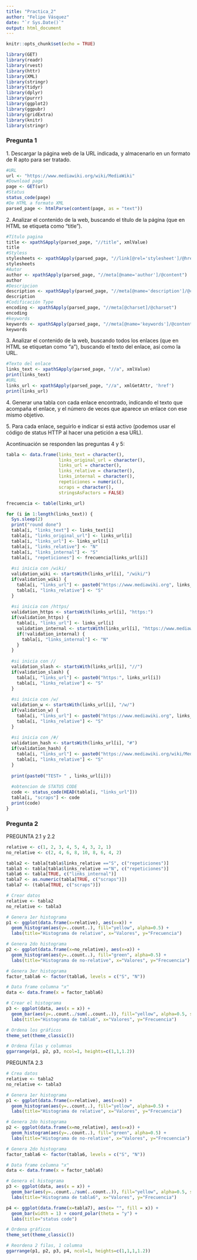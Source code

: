```yaml
---
title: "Practica_2"
author: "Felipe Vásquez"
date: "`r Sys.Date()`"
output: html_document
---
```


```r
knitr::opts_chunk$set(echo = TRUE)
```

```r
library(GET)
library(readr)
library(rvest)
library(httr)
library(XML)
library(stringr)
library(tidyr)
library(dplyr) 
library(purrr)
library(ggplot2)
library(ggpubr)
library(gridExtra)
library(knitr)
library(stringr)
```

### Pregunta 1

1\. Descargar la página web de la URL indicada, y almacenarlo en un formato de R apto para ser tratado.

```r
#URL
url <- "https://www.mediawiki.org/wiki/MediaWiki"
#Download page
page <- GET(url)
#Status
status_code(page)
#De HTML a formato XML
parsed_page <- htmlParse(content(page, as = "text"))
```

2\. Analizar el contenido de la web, buscando el título de la página (que en HTML se etiqueta como "title").

```r
#Título pagina
title <- xpathSApply(parsed_page, "//title", xmlValue)
title
#Styless
stylesheets <- xpathSApply(parsed_page, "//link[@rel='stylesheet']/@href")
stylesheets
#Autor
author <- xpathSApply(parsed_page, "//meta[@name='author']/@content")
author
#Descripcion
description <- xpathSApply(parsed_page, "//meta[@name='description']/@content")
description
#Codificación Type
encoding <- xpathSApply(parsed_page, "//meta[@charset]/@charset")
encoding
#keywords
keywords <- xpathSApply(parsed_page, "//meta[@name='keywords']/@content")
keywords
```

3\. Analizar el contenido de la web, buscando todos los enlaces (que en HTML se etiquetan como "a"), buscando el texto del enlace, así como la URL.

```r
#Texto del enlace
links_text <- xpathSApply(parsed_page, "//a", xmlValue)
print(links_text)
#URL
links_url <- xpathSApply(parsed_page, "//a", xmlGetAttr, 'href')
print(links_url)
```

4\. Generar una tabla con cada enlace encontrado, indicando el texto que acompaña el enlace, y el número de veces que aparece un enlace con ese mismo objetivo.

5\. Para cada enlace, seguirlo e indicar si está activo (podemos usar el código de status HTTP al hacer una petición a esa URL).

Acontinuación se responden las preguntas 4 y 5:

```r
tabla <- data.frame(links_text = character(),
                    links_original_url = character(),
                    links_url = character(),
                    links_relative = character(),
                    links_internal = character(),
                    repeticiones = numeric(),
                    scraps = character(),
                    stringsAsFactors = FALSE)

frecuencia <- table(links_url)

for (i in 1:length(links_text)) {
  Sys.sleep(2)
  print("round done")
  tabla[i, "links_text"] <- links_text[i]
  tabla[i, "links_original_url"] <- links_url[i]
  tabla[i, "links_url"] <- links_url[i]
  tabla[i, "links_relative"] <- "N"
  tabla[i, "links_internal"] <- "S"
  tabla[i, "repeticiones"] <- frecuencia[links_url[i]]
  
  #si inicia con /wiki/
  validation_wiki <- startsWith(links_url[i], "/wiki/")
  if(validation_wiki) {
    tabla[i, "links_url"] <- paste0("https://www.mediawiki.org", links_url[i])
    tabla[i, "links_relative"] <- "S"
  }
  
  #si inicia con /https/
  validation_https <- startsWith(links_url[i], "https:")
  if(validation_https) {
    tabla[i, "links_url"] <- links_url[i]
    validation_internal <- startsWith(links_url[i], "https://www.mediawiki.org")
    if(!validation_internal) {
      tabla[i, "links_internal"] <- "N"
    }
  }
  
  #si inicia con //
  validation_slash <- startsWith(links_url[i], "//")
  if(validation_slash) {
    tabla[i, "links_url"] <- paste0("https:", links_url[i])
    tabla[i, "links_relative"] <- "S"
  }
  
  #si inicia con /w/
  validation_w <- startsWith(links_url[i], "/w/")
  if(validation_w) {
    tabla[i, "links_url"] <- paste0("https://www.mediawiki.org", links_url[i])
    tabla[i, "links_relative"] <- "S"
  }
  
  #si inicia con /#/
  validation_hash <- startsWith(links_url[i], "#")
  if(validation_hash) {
    tabla[i, "links_url"] <- paste0("https://www.mediawiki.org/wiki/MediaWiki", links_url[i])
    tabla[i, "links_relative"] <- "S"
  }
  
  print(paste0("TEST> " , links_url[i]))
  
  #obtencion de STATUS CODE
  code <- status_code(HEAD(tabla[i, "links_url"]))
  tabla[i, "scraps"] <- code
  print(code)
}
```

### Pregunta 2

PREGUNTA 2.1 y 2.2

```r
relative <- c(1, 2, 3, 4, 5, 4, 3, 2, 1)
no_relative <- c(2, 4, 6, 8, 10, 8, 6, 4, 2)

tabla2 <- tabla[tabla$links_relative =="S", c("repeticiones")]
tabla3 <- tabla[tabla$links_relative =="N", c("repeticiones")]
tabla6 <- tabla[TRUE, c("links_internal")]
tabla7 <- as.numeric(tabla[TRUE, c("scraps")])
tabla7 <- (tabla[TRUE, c("scraps")])

# Crear datos
relative <- tabla2
no_relative <- tabla3

# Genera 1er histograma
p1 <- ggplot(data.frame(x=relative), aes(x=x)) + 
  geom_histogram(aes(y=..count..), fill="yellow", alpha=0.5) +
  labs(title="Histograma de relative", x="Valores", y="Frecuencia") 

# Genera 2do histograma
p2 <- ggplot(data.frame(x=no_relative), aes(x=x)) + 
  geom_histogram(aes(y=..count..), fill="green", alpha=0.5) +
  labs(title="Histograma de no-relative", x="Valores", y="Frecuencia")

# Genera 3er histograma
factor_tabla6 <- factor(tabla6, levels = c("S", "N"))

# Data frame columna "x"
data <- data.frame(x = factor_tabla6)

# Crear el histograma
p3 <- ggplot(data, aes(x = x)) + 
  geom_bar(aes(y=..count../sum(..count..)), fill="yellow", alpha=0.5, stat = "count") +
  labs(title="Histograma de tabla6", x="Valores", y="Frecuencia")

# Ordena los gráficos 
theme_set(theme_classic())

# Ordena filas y columnas
ggarrange(p1, p2, p3, ncol=1, heights=c(1,1,1.2))
```

PREGUNTA 2.3

```r
# Crea datos
relative <- tabla2
no_relative <- tabla3

# Genera 1er histograma
p1 <- ggplot(data.frame(x=relative), aes(x=x)) + 
  geom_histogram(aes(y=..count..), fill="yellow", alpha=0.5) +
  labs(title="Histograma de relative", x="Valores", y="Frecuencia") 

# Genera 2do histograma
p2 <- ggplot(data.frame(x=no_relative), aes(x=x)) + 
  geom_histogram(aes(y=..count..), fill="green", alpha=0.5) +
  labs(title="Histograma de no-relative", x="Valores", y="Frecuencia")

# Genera 2do histograma
factor_tabla6 <- factor(tabla6, levels = c("S", "N"))

# Data frame columna "x"
data <- data.frame(x = factor_tabla6)

# Genera el histograma
p3 <- ggplot(data, aes(x = x)) + 
  geom_bar(aes(y=..count../sum(..count..)), fill="yellow", alpha=0.5, stat = "count") +
  labs(title="Histograma de tabla6", x="Valores", y="Frecuencia")

p4 <- ggplot(data.frame(x=tabla7), aes(x= "", fill = x)) + 
  geom_bar(width = 1) + coord_polar(theta = "y") +
  labs(title="status code")

# Ordena gráficos
theme_set(theme_classic())

# Reordena 2 filas, 1 columna 
ggarrange(p1, p2, p3, p4, ncol=1, heights=c(1,1,1,1.2))
```

